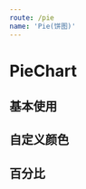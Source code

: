 ```yaml
---
route: /pie
name: 'Pie(饼图)'
---
```


# PieChart

## 基本使用

<Playground>
  <PieChart
    data={
      [
        { x: 'chrome', y: 20 },
        { x: 'IE', y: 20 },
        { x: 'Firefox', y: 20 }
      ]
    }
    tooltip={true}
    subTitle="总预警数"
    total={100}
  />
</Playground>

## 自定义颜色

<Playground>
  <PieChart
    data={
      [
        { x: 'chrome', y: 20 },
        { x: 'IE', y: 20 },
        { x: 'Firefox', y: 20 }
      ]
    }
    colors={['#6D5EAC', '#DFDFDF', '#F35A58']}
    tooltip={true}
    subTitle="总预警数"
    total={100}
  />
</Playground>


## 百分比

<Playground>
  <PieChart percent={60} />
</Playground>
